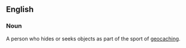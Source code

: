 ==English==

===Noun===
{{en-noun}}
A person who hides or seeks objects as part of the sport of [[geocaching]].